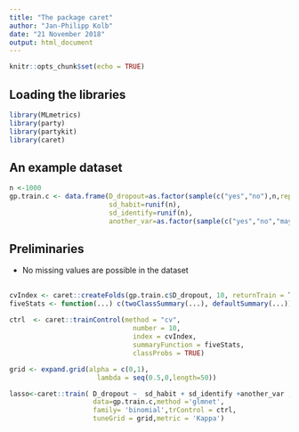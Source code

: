 ```yaml
---
title: "The package caret"
author: "Jan-Philipp Kolb"
date: "21 November 2018"
output: html_document
---
```


```r
knitr::opts_chunk$set(echo = TRUE)
```

## Loading the libraries

```r
library(MLmetrics)
library(party)
library(partykit)
library(caret)
```

## An example dataset

```r
n <-1000
gp.train.c <- data.frame(D_dropout=as.factor(sample(c("yes","no"),n,replace=T)),
                         sd_habit=runif(n),
                         sd_identify=runif(n),
                         another_var=as.factor(sample(c("yes","no","maybe"),n,replace=T)))
```

## Preliminaries

- No missing values are possible in the dataset


## 

```r
cvIndex <- caret::createFolds(gp.train.c$D_dropout, 10, returnTrain = T)
fiveStats <- function(...) c(twoClassSummary(...), defaultSummary(...))
  
ctrl  <- caret::trainControl(method = "cv",
                               number = 10,
                               index = cvIndex,
                               summaryFunction = fiveStats,
                               classProbs = TRUE)
```





```r
grid <- expand.grid(alpha = c(0,1),
                      lambda = seq(0.5,0,length=50))
```


```r
lasso<-caret::train( D_dropout ~  sd_habit + sd_identify +another_var ,
                     data=gp.train.c,method ='glmnet',
                     family= 'binomial',trControl = ctrl,
                     tuneGrid = grid,metric = 'Kappa')
```

<!--
https://github.com/topepo/caret/issues/145

https://github.com/topepo/caret/issues/330

https://discuss.analyticsvidhya.com/t/something-is-wrong-all-the-accuracy-metric-values-are-missing/64825
https://stackoverflow.com/questions/36181840/something-is-wrong-all-the-accuracy-metric-values-are-missing-error-in-caret
https://github.com/topepo/caret/issues/160
-->